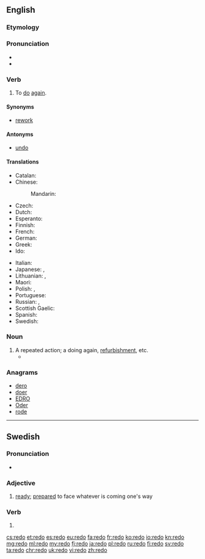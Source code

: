 {{also|rēdo}}
==English==

===Etymology===
{{prefix|re|do|lang=en}}

===Pronunciation===
* {{IPA|/ɹiˈdu/|lang=en}}
* {{audio|en-us-redo.ogg|Audio (US)|lang=en}}

===Verb===
{{en-verb|redoes|redoing|redid|redone}}

# To [[do]] [[again]].

====Synonyms====
* {{sense|to do again}} [[rework]]

====Antonyms====
* {{sense|to do again}} [[undo]]

====Translations====
{{trans-top|to do again}}
* Catalan: {{t+|ca|refer}}
* Chinese:
*: Mandarin: {{t|cmn|重做|tr=chóngzuò|sc=Hani}}
* Czech: {{t|cs|předělat}}
* Dutch: {{t|nl|herdoen}}
* Esperanto: {{t|eo|refari}}
* Finnish: {{t|fi|[[tehdä]] [[uudestaan]]}}
* French: {{t+|fr|refaire}}
* German: {{t|de|[[noch einmal]] [[machen]]}}
* Greek: {{t+|el|ξανακάνω}}
* Ido: {{t+|io|riagar}}
{{trans-mid}}
* Italian: {{t+|it|rifare}}
* Japanese: {{t|ja|やり直す|tr=やりなおす, yarinaosu|sc=Jpan}}, {{t|ja|[[再び]][[やる]]|tr=ふたたびやる, futatabi yaru|sc=Jpan}}
* Lithuanian: {{t|lt|perdaryti}}, {{t+|lt|perdirbti}}
* Maori: {{t|mi|tārua}}
* Polish: {{t|pl|przerabiać|impf}}, {{t+|pl|przerobić|pf}}
* Portuguese: {{t+|pt|refazer}}
* Russian: {{t+|ru|переде́лывать|impf}}, {{t+|ru|переде́лать|pf}}
* Scottish Gaelic: {{t|gd|ath-dhèan}}
* Spanish: {{t+|es|rehacer}}
* Swedish: {{t|sv|göra om}}
{{trans-bottom}}

===Noun===
{{en-noun}}

# A repeated action; a doing again, [[refurbishment]], etc.
#* {{quote-news|year=2008|date=June 1|author=C. J. Hughes|title=Where Change Is Underfoot, and Overhead|work=New York Times|url=http://www.nytimes.com/2008/06/01/realestate/01living.html
|passage=Eight years ago, the apartment cost $292,000, and the three '''redos''' totaled $48,000, but though he has no plans to sell, he thinks he could get $600,000 for the place today. }}

===Anagrams===
* [[dero#English|dero]]
* [[doer#English|doer]]
* [[EDRO#English|EDRO]]
* [[Oder#English|Oder]]
* [[rode#English|rode]]

----

==Swedish==

===Pronunciation===
* {{audio|Sv-redo.ogg|audio|lang=sv}}

===Adjective===
{{head|sv|adjective}}

# [[ready]]; [[prepared]] to face whatever is coming one's way

===Verb===
{{head|sv|verb form}}

# {{sv-verb-form-past|rida|plural of=red}}

[[cs:redo]]
[[et:redo]]
[[es:redo]]
[[eu:redo]]
[[fa:redo]]
[[fr:redo]]
[[ko:redo]]
[[io:redo]]
[[kn:redo]]
[[mg:redo]]
[[ml:redo]]
[[my:redo]]
[[fj:redo]]
[[ja:redo]]
[[pl:redo]]
[[ru:redo]]
[[fi:redo]]
[[sv:redo]]
[[ta:redo]]
[[chr:redo]]
[[uk:redo]]
[[vi:redo]]
[[zh:redo]]